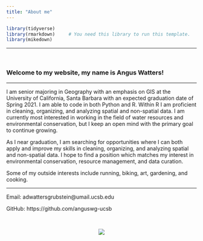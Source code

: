 ```yaml
---
title: "About me"
---
```

```r
library(tidyverse)
library(rmarkdown)     # You need this library to run this template.
library(mikedown)   
```

***
<br>

### Welcome to my website, my name is Angus Watters! 

***

  I am senior majoring in Geography with an emphasis on GIS at the University of California, Santa Barbara with an expected graduation date of Spring 2021. I am able to code in both Python and R. Within R I am proficient in cleaning, organizing, and analyzing spatial and non-spatial data. I am currently most interested in working in the field of water resources and environmental conservation, but I keep an open mind with the primary goal to continue growing.
  
  As I near graduation, I am searching for opportunities where I can both apply and improve my skills in  cleaning, organizing, and analyzing spatial and non-spatial data.  I hope to find a position which matches my interest in environmental conservation, resource management, and data curation. 
  
  Some of my outside interests include running, biking, art, gardening, and cooking.

***  

Email: adwattersgrubstein@umail.ucsb.edu


GitHub: https://github.com/anguswg-ucsb

<br>

<center>
![](UCSB-about-me.jpg)
</center>